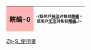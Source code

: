 {| cellspacing="0" style="width:238px;background:#ffe0e8;border:solid #ffb3b3 1px;margin:1px;"
! style="height:45px;background:#ffb3b3;font-size:13pt" | 瞎编-0
| style="font-size:8pt;padding:4pt;line-height:1.25em" | -{<span lang="zh-tw">該用戶'''[[:Category:zh-S-0_使用者|無法]]'''对條目'''[[:Category:zh-S_使用者|瞎編]]'''。</span><br /><span lang="zh-cn">该用户'''[[:Category:zh-S-0_使用者|无法]]'''对条目'''[[:Category:zh-S_使用者|瞎编]]'''。</span>}-
|}

[[Category:Zh-S_使用者|]]